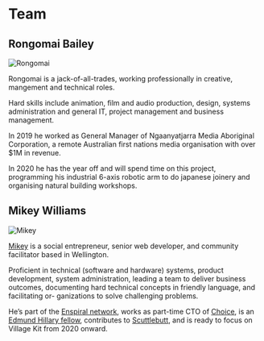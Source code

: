 <SEO title="Team" />

# Team

## Rongomai Bailey

![Rongomai](../assets/rongomai.jpg)

Rongomai is a jack-of-all-trades, working professionally in creative, mangement and technical roles.

Hard skills include animation, film and audio production, design, systems administration and general IT, project management and business management.

In 2019 he worked as General Manager of Ngaanyatjarra Media Aboriginal Corporation, a remote Australian first nations media organisation with over \$1M in revenue.

In 2020 he has the year off and will spend time on this project, programming his industrial 6-axis robotic arm to do japanese joinery and organising natural building workshops.

## Mikey Williams

![Mikey](../assets/mikey.jpg)

[Mikey](https://dinosaur.is) is a social entrepreneur, senior web developer, and community facilitator based in Wellington.

Proficient in technical (software and hardware) systems, product development, system administration, leading a team to deliver business outcomes, documenting hard technical concepts in friendly language, and facilitating or- ganizations to solve challenging problems.

He’s part of the [Enspiral network](https://enspiral.com), works as part-time CTO of [Choice](https://choicetopay.com), is an [Edmund Hillary fellow](https://www.ehf.org/), contributes to [Scuttlebutt](https://scuttlebutt.nz), and is ready to focus on Village Kit from 2020 onward.
